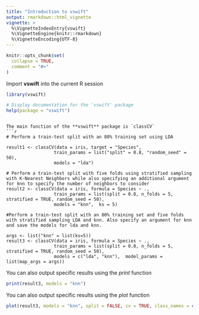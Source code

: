 ```yaml
---
title: "Introduction to vswift"
output: rmarkdown::html_vignette
vignette: >
  %\VignetteIndexEntry{vswift}
  %\VignetteEngine{knitr::rmarkdown}
  %\VignetteEncoding{UTF-8}
---
```


```r
knitr::opts_chunk$set(
  collapse = TRUE,
  comment = "#>"
)
```


Import **vswift** into the current R session
```r
library(vswift)

# Display documentation for the 'vswift' package
help(package = "vswift")
```

```

The main function of the **vswift** package is `classCV`
```r
# Perform a train-test split with an 80% training set using LDA

result1 <- classCV(data = iris, target = "Species",
                  train_params = list("split" = 0.8, "random_seed" = 50),
                  models = "lda")

# Perform a train-test split with five folds using stratified sampling with K-Nearest Neighbors while also specifying an additional argument for knn to specify the number of neighbors to consider
result2 <- classCV(data = iris, formula = Species ~ .,
                  train_params = list(split = 0.8, n_folds = 5, stratified = TRUE, random_seed = 50),
                  models = "knn",  ks = 5)

#Perform a train-test split with an 80% training set and five folds with stratified sampling LDA and knn. Also specify an argument for knn and save the models for lda and knn.

args <- list("knn" = list(ks=5))
result3 <- classCV(data = iris, formula = Species ~ .,
                  train_params = list(split = 0.8, n_folds = 5, stratified = TRUE, random_seed = 50),
                  models = c("lda", "knn"),  model_params = list(map_args = args))

```

You can also output specific results using the *print* function
```r

print(result3, models = "knn")
```

You can also output specific results using the *plot* function
```r

plot(result3, models = "knn", split = FALSE, cv = TRUE, class_names = c("setosa", "virginica"), metrics = "precision")

```


